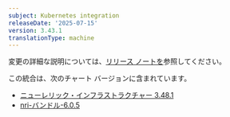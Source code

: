 ```yaml
---
subject: Kubernetes integration
releaseDate: '2025-07-15'
version: 3.43.1
translationType: machine
---
```


変更の詳細な説明については、[リリース ノートを](https://github.com/newrelic/nri-kubernetes/releases/tag/v3.43.1)参照してください。

この統合は、次のチャート バージョンに含まれています。

* [ニューレリック・インフラストラクチャー 3.48.1](https://github.com/newrelic/nri-kubernetes/releases/tag/newrelic-infrastructure-3.48.1)
* [nri-バンドル-6.0.5](https://github.com/newrelic/helm-charts/releases/tag/nri-bundle-6.0.5)